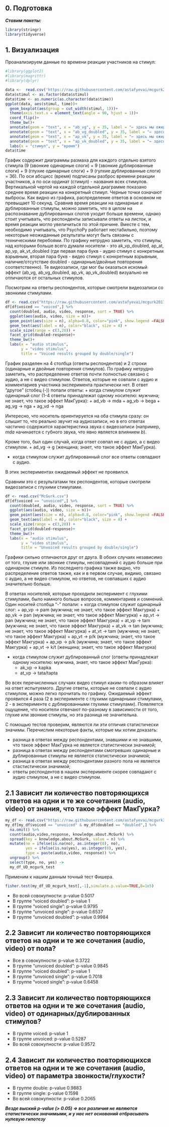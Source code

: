 ## 0. Подготовка

***Ставим пакеты:***
```r
library(stringr)
library(tidyverse)
```

## 1. Визуализация

Проанализируем данные по времени реакции участников на стимул:

```r
#library(ggplot2)
#library(magrittr)
#library(dplyr)

data <-  read.csv('https://raw.githubusercontent.com/astafyevai/mcgurk2017-2018/master/csv/time-bxplt.csv')
data$stimul <- as.factor(data$stimul)
data$time <- as.numeric(as.character(data$time))
ggplot(data, aes(stimul, time))+
  geom_boxplot(aes(group = cut_width(stimul, 1)))+
  theme(axis.text.x = element_text(angle = 90, hjust = 1))+
  coord_flip()+
  theme_bw()+
  annotate(geom = "text", x = "ab_vg", y = 35, label = "← здесь мы ожидаем эффект", color = "red")+
  annotate(geom = "text", x = "ab_vg_doubled", y = 35, label = "← здесь мы ожидаем эффект", color = "red")+
  annotate(geom = "text", x = "ap_vk", y = 35, label = "← здесь мы ожидаем эффект", color = "red")+
  annotate(geom = "text", x = "ap_vk_doubled", y = 35, label = "← здесь мы ожидаем эффект", color = "red")+
  labs(x = "стимул", y = "время")
data$time
```
   График содержит диаграммы размаха для каждого отдельно взятого стимула (9 (звонкие одинарные слоги) + 9 (звонкие дублированные слоги) + 9 (глухие одинарные слоги) + 9 (гулхие дублированные слоги) = 36). По оси абсцисс (время) подписаны разброс времени реакции участников, а по оси ординат (стимул) -  названия всех стимулов. Вертикальной чертой на каждой отдельной диаграмме показано среднее время реакции на конкретный стимул. Черные точки означают выбросы.
   Как видно из графика, распределение ответов в основном не превыщает 10 секунд. Сравнив время реакции на одинарные и дублированные стимулы, можно заметить, что в целом на распознавание дублированных слогов уходит больше времени, однако стоит учитывать, что респонденты записывали ответы на листок, и время реакции могло увеличиться по этой причине. Вместе с тем, необходимо учитывать, что PsychoPy работает нестабильно, поэтому некоторые неожиданные результаты могут быть связаны с техническими перебоями. По графику нетрудно заметить, что стимулы, над которыми больше всего думали носители - это ak_vp_doubled, ap_at, ap_vp, ak_vt_doubled (где первая пара букв - аудио стимул с конкретным взрывным, вторая пара букв - видео стимул с конкретным взрывным, наличие/отсутствие doubled - одинарные/двойные повторения соответственно). Те видеозаписи, где мог бы оказаться искомый эффект (ab_vg, ab_vg_doubled, ap_vk, ap_vk_doubled) визуально не отличаются от остальных стимулов.

Посмотрим на ответы респондентов, которые смотрели видеозаписи со звонкими стимулами.

```r
df <- read.csv("https://raw.githubusercontent.com/astafyevai/mcgurk2017-2018/master/csv/McGurk.csv")
df[df$voiced == "voiced",] %>%
  count(doubled, audio, video, response, sort = TRUE) %>% 
  ggplot(aes(audio, video, size = n))+
  geom_point(aes(size = n), alpha=0.8, color="pink", show.legend =FALSE) +
  geom_text(aes(label = n), color="black", size = 4) +
  scale_size(range = c(3,20)) +
  facet_grid(doubled~response)+
  theme_bw()+
  labs(x = "audio stimulus",
       y = "video stimulus",
       title = "Voiced results grouped by double/single")
```
График разделен на 4 столбца (ответы респондентов) и 2 строки (одинарные и двойные повторения стимулов). По графику нетрудно заметить, что распределение ответов почти полностью связано с аудио, а не с видео стимулом. Ответов, которые не совпали с аудио и комментариев участника эксперимента практически нет. В ответ "другое" (стобец (-)) попали ответы:
+ когда стимулом служит одинарный слог (1-4 ответы принадлежат одному носителю: мужчина; не знает, что такое эффект МакГурка):
  + ad_vb -> mda
  + ag_vb -> bega
  + ag_vg -> nga
  + ag_vd -> nga
  
  Интересно, что носитель ориентируется на оба стимула сразу: он слышит то, что реально звучит на аудиозаписи, но в его ответах частично содержится характеристика звука с видеозаписи (например, *mda* начинается с губного звука, что явно является влиянием *b*).
  
  Кроме того, был один случай, когда ответ совпал не с аудио, а с видео стимулом.
  + ad_vg -> g (женщина; знает, что такое эффект МакГурка).

+ когда стимулом служит дублированный слог все ответы совпадают с аудио.

В этих экспериментах ожидаемый эффект не проявился.

Сравним это с результатами тех респондентов, которые смотрели видеозаписи с глухими стимулами. 

```r
df <- read.csv("McGurk.csv")
df[df$voiced == "unvoiced",] %>%
  count(doubled, audio, video, response, sort = TRUE) %>% 
  ggplot(aes(audio, video, size = n))+
  geom_point(aes(size = n), alpha=0.8, color="pink", show.legend =FALSE) +
  geom_text(aes(label = n), color="black", size = 4) +
  scale_size(range = c(3,20)) +
  facet_grid(doubled~response)+
  theme_bw()+
  labs(x = "audio stimulus",
       y = "video stimulus",
       title = "Unvoiced results grouped by double/single")
```
  Графики сильно отличаются друг от друга. В обоих случаях независимо от того, глухие или звонкие стимулы, несовпадений с аудио больше при одинарном стимуле. Из последнего графика также видно, что  распределение ответов также, как и в первом случае, видимо, связано с аудио, а не видео стимулом, но ответов, не совпавших с аудио значительно больше. 
  
  В ответах носителей, которые проходили эксперимент с глухими стимулами, было намного больше вопросов, комментариев и сомнений. Один носитей
 столбца "-" попали:
+ когда стимулом служит одинарный слог:
  + ap_vp ->	pam (мужчина; не знает, что такое эффект Макгурка)
  + ap_vk ->	pan (мужчина; не знает, что такое эффект Макгурка)
  + ap_vt ->	pan (мужчина; не знает, что такое эффект Макгурка)
  + at_vp -> tam (мужчина; не знает, что такое эффект Макгурка)
  + at_vk -> tan (мужчина; не знает, что такое эффект Макгурка)
  + at_vt -> tam (мужчина; не знает, что такое эффект Макгурка)
  + ap_vt	-> p/k (мужчина; знает, что такое эффект Макгурка)
  + ap_vp -> p/k (мужчина; знает, что такое эффект Макгурка)
  + ap_vt -> k/t	(женщина; знает, что такое эффект Макгурка)

+ когда стимулом служит дублированный слог (ответы принадлежат одному носителю: мужчина, знает, что такое эффект МакГурка):
  + ak_vp ->	kapka
  + at_vp ->	tata/tapta
 
Во всех перечисленных случаях видео стимул каким-то образом влияет на ответ испытуемого. Другие ответы, которые не совпали с аудио стимулом, можно легко прочитать по графику. Ожидаемый эффект проявился 4 раза (2 в эксперименте с глухими одинарными стимулами, 2 - в эксперименте с дублированными глухими стимулами).
Появляется ощущение, что носители отвечают по-разному в зависимости от того, глухие или звонкие стимулы, но эта разница не значительна. 

С помощью тестов проверим, являются ли эти отличия статистически значимы. Перечислим некоторые факты, которые мы хотим доказать:

+ разница в ответах между респондентами, знавшими и не знавшими, что такое эффект МакГурка не является статистически значимой;
+ разница в ответах между респондентами смотревших одинарные и дублированные стимулы не является статистически значимой;
+ разница в ответах между респондентами разного пола не является стастистически значимой;
+ ответы респондентов в нашем эксперименте скорее совпадают с аудио стимулом, а не с видео стимулом.

## 2.1 Зависит ли количество повторяющихся ответов на одни и те же сочетания (audio, video) от знания, что такое эффект МакГурка?

```r
my_df <- read.csv("https://raw.githubusercontent.com/astafyevai/mcgurk2017-2018/master/csv/McGurk.csv")
my_df[my_df$voiced == "unvoiced" & my_df$doubled == "doubled",] %>%
  na.omit() %>% 
  count(audio,video,response, knowledge.about.McGurk) %>% 
  spread(key = knowledge.about.McGurk, value = n) %>% 
  mutate(no = ifelse(is.na(no), as.integer(0), no),
         yes = ifelse(is.na(yes), as.integer(0), yes),
         type = paste(audio,video, response)) %>% 
  ungroup() %>% 
  select(type, no, yes) ->
  my_df_UD_mcgurk_test
```
Применим к нашим данным точный тест Фишера.
```r
fisher.test(my_df_UD_mcgurk_test[,-1],simulate.p.value=TRUE,B=1e5)
```

+ Во всей совокупности: p-value 0.5017
+ В группе "voiced doubled": p-value 1
+ В группе "voiced single": p-value 0.9795
+ В группе "unvoiced single": p-value 0.6537
+ В группе "unvoiced doubled": p-value 0.9984



## 2.2 Зависит ли количество повторяющихся ответов на одни и те же сочетания (audio, video) от пола?
+ Все в совокупности: p-value 0.3722
+ В группе "unvoiced doubled": p-value 0.9845
+ В группе "voiced doubled": p-value 1
+ В группе "unvoiced single": p-value 0.7018
+ В группе "voiced single": p-value 0.6458

## 2.3 Зависит ли количество повторяющихся ответов на одни и те же сочетания (audio, video) от одинарных/дублированных стимулов?
+ В группе voiced: p-value 1
+ В группе unvoiced: p-value 0.5287
+ Во всей совокупности: p-value 0.9572 

## 2.4 Зависит ли количество повторяющихся ответов на одни и те же сочетания (audio, video) от параметра звонкости/глухости?
+ В группе double: p-value 0.9883
+ В группе single: p-value 0.1598
+ Во всей совокупности: p-value 0.2065

***Везде выский p-value (> 0.05) => все различия не являются статистически значимыми, и у нас нет оснований отбрасывать нулевую гипотезу***

 
